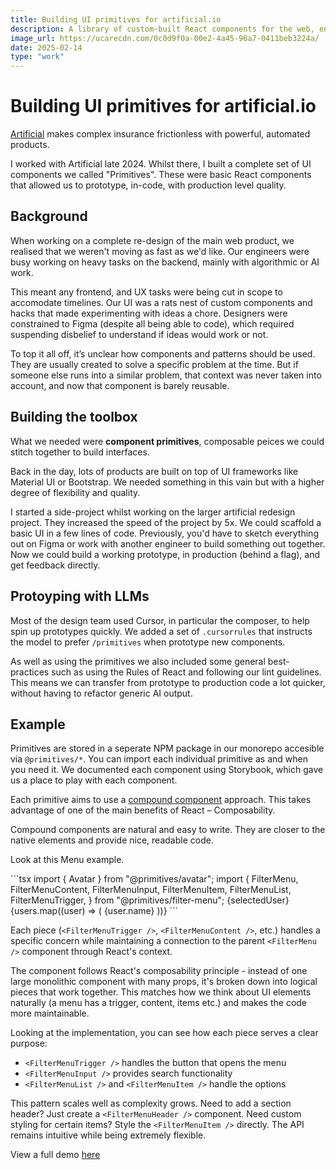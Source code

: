 ```yaml
---
title: Building UI primitives for artificial.io
description: A library of custom-built React components for the web, enabling rapid prototyping with AI and shipping high-quality experiences.
image_url: https://ucarecdn.com/0c0d9f0a-00e2-4a45-96a7-0411beb3224a/
date: 2025-02-14
type: "work"
---
```



# Building UI primitives for artificial.io

[Artificial](https://artificial.io) makes complex insurance frictionless with powerful, automated products.

I worked with Artificial late 2024. Whilst there, I built a complete set of UI components we called "Primitives". These were basic React components that allowed us to prototype, in-code, with production level quality.

<Media src="https://ucarecdn.com/0c0d9f0a-00e2-4a45-96a7-0411beb3224a/" type="image" alt="Collection of UI primitives like buttons and dropdowns" caption="UI Primitives" client:load />

## Background
When working on a complete re-design of the main web product, we realised that we weren't moving as fast as we'd like.
Our engineers were busy working on heavy tasks on the backend, mainly with algorithmic or AI work.

This meant any frontend, and UX tasks were being cut in scope to accomodate timelines.
Our UI was a rats nest of custom components and hacks that made experimenting with ideas a chore.
Designers were constrained to Figma (despite all being able to code), which required suspending disbelief to understand if ideas would work or not.

To top it all off, it’s unclear how components and patterns should be used. They are usually created to solve a specific problem at the time. But if someone else runs into a similar problem, that context was never taken into account, and now that component is barely reusable.

## Building the toolbox

What we needed were __component primitives__, composable peices we could stitch together to build interfaces.

Back in the day, lots of products are built on top of UI frameworks like Material UI or Bootstrap.
We needed something in this vain but with a higher degree of flexibility and quality.

<Media src="https://ucarecdn.com/7387bb79-0b87-4620-b041-9bbbff0900a5/" type="video" alt="Video showing Storybook UI, with different components documented" caption="Documenting the primitives on Storybook" client:load />

I started a side-project whilst working on the larger artificial redesign project. They increased the speed of the project by 5x.
We could scaffold a basic UI in a few lines of code. Previously, you'd have to sketch everything out on Figma or work with another engineer to build something out together.
Now we could build a working prototype, in production (behind a flag), and get feedback directly.

## Protoyping with LLMs
Most of the design team used Cursor, in particular the composer, to help spin up prototypes quickly.
We added a set of `.cursorrules` that instructs the model to prefer `/primitives` when prototype new components.

As well as using the primitives we also included some general best-practices such as using the Rules of React and following our lint guidelines.
This means we can transfer from prototype to production code a lot quicker, without having to refactor generic AI output.

## Example
Primitives are stored in a seperate NPM package in our monorepo accesible via `@primitives/*`.
You can import each individual primitive as and when you need it.
We documented each component using Storybook, which gave us a place to play with each component.

Each primitive aims to use a [compound component](https://kentcdodds.com/blog/compound-components-with-react-hooks) approach.
This takes advantage of one of the main benefits of React – Composability.

Compound components are natural and easy to write. They are closer to the native elements and provide nice, readable code.

Look at this Menu example.

<UIExample client:load>
```tsx
import { Avatar } from "@primitives/avatar";
import {
  FilterMenu,
  FilterMenuContent,
  FilterMenuInput,
  FilterMenuItem,
  FilterMenuList,
  FilterMenuTrigger,
} from "@primitives/filter-menu";

<FilterMenu>
  <FilterMenuTrigger>
    <Avatar src={user.avatar} />
    {selectedUser}
  </FilterMenuTrigger>
  <FilterMenuContent>
    <FilterMenuInput />
    <FilterMenuList>
      {users.map((user) => (
        <FilterMenuItem value={user.id}>
          <Avatar src={user.avatar} />
          {user.name}
        </FilterMenuItem>
      ))}
    </FilterMenuList>
  </FilterMenuContent>
</FilterMenu>
```
</UIExample>

Each piece (`<FilterMenuTrigger />`, `<FilterMenuContent />`, etc.) handles a specific concern while maintaining a connection to the parent `<FilterMenu />` component through React's context.

The component follows React's composability principle - instead of one large monolithic component with many props, it's broken down into logical pieces that work together. This matches how we think about UI elements naturally (a menu has a trigger, content, items etc.) and makes the code more maintainable.

Looking at the implementation, you can see how each piece serves a clear purpose:
- `<FilterMenuTrigger />` handles the button that opens the menu
- `<FilterMenuInput />` provides search functionality
- `<FilterMenuList />` and `<FilterMenuItem />` handle the options

This pattern scales well as complexity grows. Need to add a section header? Just create a `<FilterMenuHeader />` component. Need custom styling for certain items? Style the `<FilterMenuItem />` directly. The API remains intuitive while being extremely flexible.

View a full demo [here](https://artificial-ui.heymynameisrob.com)
